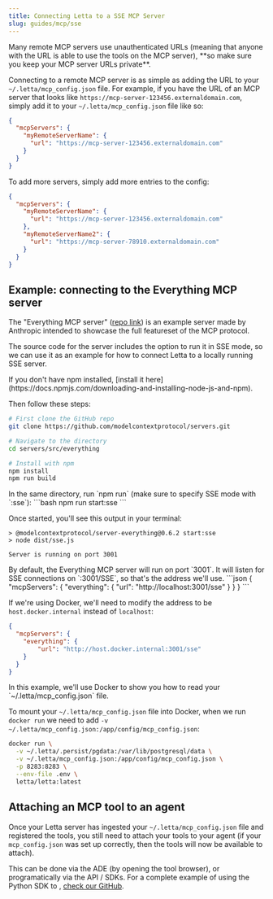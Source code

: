 ```yaml
---
title: Connecting Letta to a SSE MCP Server
slug: guides/mcp/sse
---
```


<Warning>
Many remote MCP servers use unauthenticated URLs (meaning that anyone with the URL is able to use the tools on the MCP server), **so make sure you keep your MCP server URLs private**.
</Warning>

Connecting to a remote MCP server is as simple as adding the URL to your `~/.letta/mcp_config.json` file.
For example, if you have the URL of an MCP server that looks like `https://mcp-server-123456.externaldomain.com`, simply add it to your `~/.letta/mcp_config.json` file like so:
```json
{
  "mcpServers": {
    "myRemoteServerName": {
      "url": "https://mcp-server-123456.externaldomain.com"
    }
  }
}
```

To add more servers, simply add more entries to the config:
```json
{
  "mcpServers": {
    "myRemoteServerName": {
      "url": "https://mcp-server-123456.externaldomain.com"
    },
    "myRemoteServerName2": {
      "url": "https://mcp-server-78910.externaldomain.com"
    }
  }
}
```

## Example: connecting to the Everything MCP server

The "Everything MCP server" ([repo link](https://github.com/modelcontextprotocol/servers/tree/main/src/everything)) is an example server made by Anthropic intended to showcase the full featureset of the MCP protocol.

The source code for the server includes the option to run it in SSE mode, so we can use it as an example for how to connect Letta to a locally running SSE server.

<AccordionGroup>
<Accordion title="Step 1: Install the Everything MCP server">
If you don't have npm installed, [install it here](https://docs.npmjs.com/downloading-and-installing-node-js-and-npm).

Then follow these steps:
```bash
# First clone the GitHub repo
git clone https://github.com/modelcontextprotocol/servers.git

# Navigate to the directory
cd servers/src/everything

# Install with npm
npm install
npm run build
```
</Accordion>

<Accordion title="Step 2: Launch the MCP server in SSE mode">
In the same directory, run `npm run` (make sure to specify SSE mode with `:sse`):
```bash
npm run start:sse
```

Once started, you'll see this output in your terminal:
```
> @modelcontextprotocol/server-everything@0.6.2 start:sse
> node dist/sse.js

Server is running on port 3001
```
</Accordion>

<Accordion title="Step 3: Modify your `~/.letta/mcp_config.json` file">
By default, the Everything MCP server will run on port `3001`. It will listen for SSE connections on `:3001/SSE`, so that's the address we'll use.
```json
{
  "mcpServers": {
    "everything": {
        "url": "http://localhost:3001/sse"
    }
  }
}
```

If we're using Docker, we'll need to modify the address to be `host.docker.internal` instead of `localhost`:
```json
{
  "mcpServers": {
    "everything": {
        "url": "http://host.docker.internal:3001/sse"
    }
  }
}
```
</Accordion>

<Accordion title="Step 4: Launch the MCP server in SSE mode">
In this example, we'll use Docker to show you how to read your `~/.letta/mcp_config.json` file.

To mount your `~/.letta/mcp_config.json` file into Docker, when we run `docker run` we need to add `-v ~/.letta/mcp_config.json:/app/config/mcp_config.json`:
```bash
docker run \
  -v ~/.letta/.persist/pgdata:/var/lib/postgresql/data \
  -v ~/.letta/mcp_config.json:/app/config/mcp_config.json \
  -p 8283:8283 \
  --env-file .env \
  letta/letta:latest
```
</Accordion>
</AccordionGroup>

## Attaching an MCP tool to an agent

Once your Letta server has ingested your `~/.letta/mcp_config.json` file and registered the tools, you still need to attach your tools to your agent (if your `mcp_config.json` was set up correctly, then the tools will now be available to attach).

This can be done via the ADE (by opening the tool browser), or programatically via the API / SDKs.
For a complete example of using the Python SDK to , [check our GitHub](https://github.com/letta-ai/letta/tree/main/examples/mcp_example.py).
